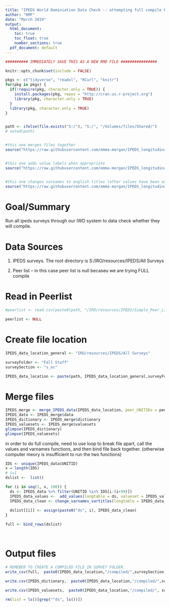 ```yaml
---
title: "IPEDS World Dominiation Data Check -- attempting full compile by chunking file apart"
author: "KMF"
date: "March 2019"
output:
  html_document: 
    toc: true
    toc_float: true  
    number_sections: true
  pdf_document: default
---
```

```r
########## IMMEDIATELY SAVE THIS AS A NEW RMD FILE ################
```


```r

knitr::opts_chunk$set(include = FALSE)

pkgs <- c("tidyverse", "readxl", "RCurl", "knitr")
for(pkg in pkgs) {
  if(!require(pkg, character.only = TRUE)) {
    install.packages(pkg, repos = "http://cran.us.r-project.org")
    library(pkg, character.only = TRUE)
  }
  library(pkg, character.only = TRUE)
}


path <- ifelse(file.exists("S:/"), "S:/", "/Volumes/files/Shared/")
# setwd(path)


#this one merges files together
source("https://raw.githubusercontent.com/emma-morgan/IPEDS_longitudinal/master/merge_ipeds_data.R")


#this one adds value labels when appropriate
source("https://raw.githubusercontent.com/emma-morgan/IPEDS_longitudinal/master/add_valuesets.R")


#this one changes varnames to english titles (after values have been addressed)
source("https://raw.githubusercontent.com/emma-morgan/IPEDS_longitudinal/master/change_varnames_to_vartitles.R")

```

# Goal/Summary

Run all ipeds surveys through our IWD system to data check whether they will compile.


# Data Sources

1) IPEDS surveys. The root directory is S:/IRO/resources/IPEDS/All Surveys

2) Peer list -- in this case peer list is null becaseu we are trying FULL compile

# Read in Peerlist

```r
#peerlist <- read.csv(paste0(path, "/IRO/resources/IPEDS/Simple_Peer_List.csv"))

peerlist <- NULL
```

# Create file location
```r
IPEDS_data_location_general <- "IRO/resources/IPEDS/All Surveys"

surveyFolder <- "Fall Staff"
surveySection <- "s_oc"

IPEDS_data_location <- paste(path, IPEDS_data_location_general,surveyFolder,surveySection, sep="/")
```

# Merge files
```r
IPEDS_merge <- merge_IPEDS_data(IPEDS_data_location, peer_UNITIDs = peerlist$UNITID)
IPEDS_data <- IPEDS_merge$data
IPEDS_dictionary <- IPEDS_merge$dictionary
IPEDS_valuesets <- IPEDS_merge$valuesets
glimpse(IPEDS_dictionary)
glimpse(IPEDS_valuesets)

```


in order to do full compile, need to use loop to break file apart, call the values and varnames functions, and then bind file back together. (otherwise computer meory is insufficient to run the two functions)
```r




IDS <- unique(IPEDS_data$UNITID)
x = length(IDS)
# i=1
dslist <-  list()

for (i in seq(1, x, 100)) {
  ds <- IPEDS_data %>% filter(UNITID %in% IDS[i:(i+99)])
  IPEDS_data_values <-  add_values(longtable = ds, valueset = IPEDS_valuesets, ignore_size_warning = T)
  IPEDS_data_clean <- change_varnames_vartitles(longtable = IPEDS_data_values, varnames = IPEDS_dictionary, ignore_size_warning = T)
  
  dslist[[i]] <- assign(paste0("ds", i), IPEDS_data_clean) 
}

full <- bind_rows(dslist)




```



# Output files
```r
# REMEBER TO CREATE A COMPILED FILE IN SURVEY FOLDER.
write_csv(full,  paste0(IPEDS_data_location,"/compiled/",surveySection, "_compiled_full.csv"))

write.csv(IPEDS_dictionary,  paste0(IPEDS_data_location,"/compiled/",surveySection, "_dictionary_full.csv"), row.names = F)

write.csv(IPEDS_valuesets,  paste0(IPEDS_data_location,"/compiled/", surveySection, "_valuesets_full.csv"), row.names = F)

```

```r
rm(list = ls()[grep("^ds", ls())])
```

